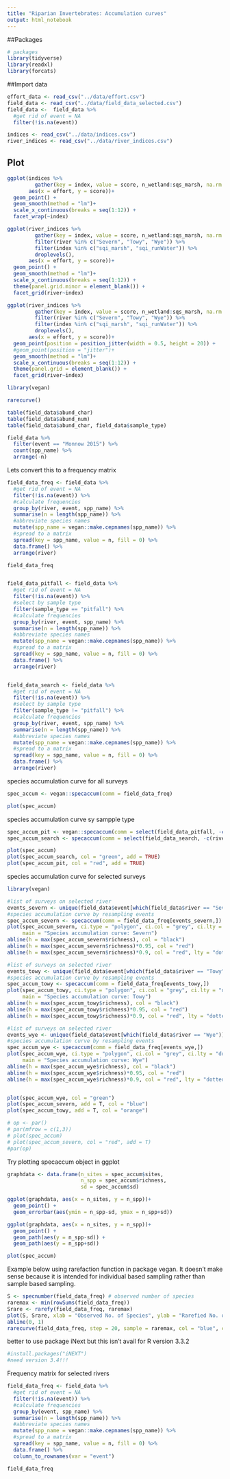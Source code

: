 ```yaml
---
title: "Riparian Invertebrates: Accumulation curves"
output: html_notebook
---
```


##Packages
```r
# packages
library(tidyverse)
library(readxl)
library(forcats)
```

##Import data
```r
effort_data <- read_csv("../data/effort.csv") 
field_data <- read_csv("../data/field_data_selected.csv")
field_data <-  field_data %>% 
  #get rid of event = NA
  filter(!is.na(event))

indices <- read_csv("../data/indices.csv")
river_indices <- read_csv("../data/river_indices.csv")
```

## Plot

```r
ggplot(indices %>%  
         gather(key = index, value = score, n_wetland:sqs_marsh, na.rm = T), 
       aes(x = effort, y = score))+
  geom_point() +
  geom_smooth(method = "lm")+
  scale_x_continuous(breaks = seq(1:12)) +  
  facet_wrap(~index)
```


```r
ggplot(river_indices %>%  
         gather(key = index, value = score, n_wetland:sqs_marsh, na.rm = T) %>% 
         filter(river %in% c("Severn", "Towy", "Wye")) %>%
         filter(index %in% c("sqi_marsh", "sqi_runWater")) %>% 
         droplevels(), 
       aes(x = effort, y = score))+
  geom_point() +
  geom_smooth(method = "lm")+
  scale_x_continuous(breaks = seq(1:12)) +  
  theme(panel.grid.minor = element_blank()) +
  facet_grid(river~index)
```


```r
ggplot(river_indices %>%  
         gather(key = index, value = score, n_wetland:sqs_marsh, na.rm = T) %>% 
         filter(river %in% c("Severn", "Towy", "Wye")) %>%
         filter(index %in% c("sqi_marsh", "sqi_runWater")) %>% 
         droplevels(), 
       aes(x = effort, y = score))+
  geom_point(position = position_jitter(width = 0.5, height = 20)) +
  #geom_point(position = "jitter")+
  geom_smooth(method = "lm")+
  scale_x_continuous(breaks = seq(1:12)) +  
  theme(panel.grid = element_blank()) +
  facet_grid(river~index)
```


```r
library(vegan)

rarecurve()
```




```r
table(field_data$abund_char)
table(field_data$abund_num)
table(field_data$abund_char, field_data$sample_type)
```

```r
field_data %>% 
  filter(event == "Monnow 2015") %>% 
  count(spp_name) %>% 
  arrange(-n)
```


Lets convert this to a frequency matrix
```r
field_data_freq <- field_data %>% 
  #get rid of event = NA
  filter(!is.na(event)) %>% 
  #calculate frequencies
  group_by(river, event, spp_name) %>% 
  summarise(n = length(spp_name)) %>% 
  #abbreviate species names
  mutate(spp_name = vegan::make.cepnames(spp_name)) %>% 
  #spread to a matrix
  spread(key = spp_name, value = n, fill = 0) %>%
  data.frame() %>%
  arrange(river) 

field_data_freq


field_data_pitfall <- field_data %>% 
  #get rid of event = NA
  filter(!is.na(event)) %>% 
  #select by sample type 
  filter(sample_type == "pitfall") %>% 
  #calculate frequencies
  group_by(river, event, spp_name) %>% 
  summarise(n = length(spp_name)) %>% 
  #abbreviate species names
  mutate(spp_name = vegan::make.cepnames(spp_name)) %>% 
  #spread to a matrix
  spread(key = spp_name, value = n, fill = 0) %>%
  data.frame() %>%
  arrange(river) 


field_data_search <- field_data %>% 
  #get rid of event = NA
  filter(!is.na(event)) %>% 
  #select by sample type 
  filter(sample_type != "pitfall") %>% 
  #calculate frequencies
  group_by(river, event, spp_name) %>% 
  summarise(n = length(spp_name)) %>% 
  #abbreviate species names
  mutate(spp_name = vegan::make.cepnames(spp_name)) %>% 
  #spread to a matrix
  spread(key = spp_name, value = n, fill = 0) %>%
  data.frame() %>%
  arrange(river) 


```

species accumulation curve for all surveys
```r
spec_accum <- vegan::specaccum(comm = field_data_freq)

plot(spec_accum)
```

species accumulation curve sy sampple type
```r
spec_accum_pit <- vegan::specaccum(comm = select(field_data_pitfall, -c(river, event)))
spec_accum_search <- specaccum(comm = select(field_data_search, -c(river, event)))

plot(spec_accum)
plot(spec_accum_search, col = "green", add = TRUE)
plot(spec_accum_pit, col = "red", add = TRUE)

```



species accumulation curve for selected surveys
```r
library(vegan)

#list of surveys on selected river
events_severn <- unique(field_data$event[which(field_data$river == "Severn")])
#species accumulation curve by resampling events
spec_accum_severn <- specaccum(comm = field_data_freq[events_severn,])
plot(spec_accum_severn, ci.type = "polygon", ci.col = "grey", ci.lty = "dotted", 
     main = "Species accumulation curve: Severn")
abline(h = max(spec_accum_severn$richness), col = "black")
abline(h = max(spec_accum_severn$richness)*0.95, col = "red")
abline(h = max(spec_accum_severn$richness)*0.9, col = "red", lty = "dotted")

#list of surveys on selected river
events_towy <- unique(field_data$event[which(field_data$river == "Towy")])
#species accumulation curve by resampling events
spec_accum_towy <- specaccum(comm = field_data_freq[events_towy,])
plot(spec_accum_towy, ci.type = "polygon", ci.col = "grey", ci.lty = "dotted", 
     main = "Species accumulation curve: Towy")
abline(h = max(spec_accum_towy$richness), col = "black")
abline(h = max(spec_accum_towy$richness)*0.95, col = "red")
abline(h = max(spec_accum_towy$richness)*0.9, col = "red", lty = "dotted")

#list of surveys on selected river
events_wye <- unique(field_data$event[which(field_data$river == "Wye")])
#species accumulation curve by resampling events
spec_accum_wye <- specaccum(comm = field_data_freq[events_wye,])
plot(spec_accum_wye, ci.type = "polygon", ci.col = "grey", ci.lty = "dotted", 
     main = "Species accumulation curve: Wye")
abline(h = max(spec_accum_wye$richness), col = "black")
abline(h = max(spec_accum_wye$richness)*0.95, col = "red")
abline(h = max(spec_accum_wye$richness)*0.9, col = "red", lty = "dotted")


plot(spec_accum_wye, col = "green")
plot(spec_accum_severn, add = T, col = "blue")
plot(spec_accum_towy, add = T, col = "orange")

# op <- par()
# par(mfrow = c(1,3))
# plot(spec_accum)
# plot(spec_accum_severn, col = "red", add = T)
#par(op)
```

Try plotting specaccum object in ggplot
```r
graphdata <- data.frame(n_sites = spec_accum$sites,
                        n_spp = spec_accum$richness,
                        sd = spec_accum$sd)

ggplot(graphdata, aes(x = n_sites, y = n_spp))+
  geom_point() +
  geom_errorbar(aes(ymin = n_spp-sd, ymax = n_spp+sd))

ggplot(graphdata, aes(x = n_sites, y = n_spp))+
  geom_point() +
  geom_path(aes(y = n_spp-sd)) +
  geom_path(aes(y = n_spp+sd))

plot(spec_accum)
```














Example below using rarefaction function in package vegan.  It doesn't make sense because it is intended for individual based sampling rather than sample based sampling.  
```r
S <- specnumber(field_data_freq) # observed number of species
raremax <- min(rowSums(field_data_freq))
Srare <- rarefy(field_data_freq, raremax)
plot(S, Srare, xlab = "Observed No. of Species", ylab = "Rarefied No. of Species")
abline(0, 1)
rarecurve(field_data_freq, step = 20, sample = raremax, col = "blue", cex = 0.6)
```


better to use package iNext but this isn't avail for R version 3.3.2
```r
#install.packages("iNEXT")
#need version 3.4!!!
```




Frequency matrix for selected rivers
```r
field_data_freq <- field_data %>% 
  #get rid of event = NA
  filter(!is.na(event)) %>% 
  #calculate frequencies
  group_by(event, spp_name) %>% 
  summarise(n = length(spp_name)) %>% 
  #abbreviate species names
  mutate(spp_name = vegan::make.cepnames(spp_name)) %>% 
  #spread to a matrix
  spread(key = spp_name, value = n, fill = 0) %>%
  data.frame() %>% 
  column_to_rownames(var = "event")

field_data_freq

```